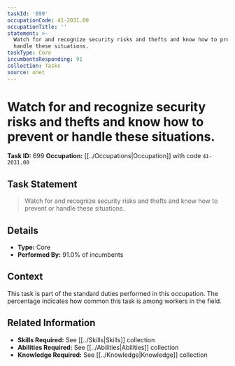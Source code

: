 ```yaml
---
taskId: '699'
occupationCode: 41-2031.00
occupationTitle: ''
statement: >-
  Watch for and recognize security risks and thefts and know how to prevent or
  handle these situations.
taskType: Core
incumbentsResponding: 91
collection: Tasks
source: onet
---
```

# Watch for and recognize security risks and thefts and know how to prevent or handle these situations.

**Task ID:** 699
**Occupation:** [[../Occupations|Occupation]] with code `41-2031.00`

## Task Statement

> Watch for and recognize security risks and thefts and know how to prevent or handle these situations.

## Details

- **Type:** Core
- **Performed By:** 91.0% of incumbents

## Context

This task is part of the standard duties performed in this occupation. The percentage indicates how common this task is among workers in the field.

## Related Information

- **Skills Required:** See [[../Skills|Skills]] collection
- **Abilities Required:** See [[../Abilities|Abilities]] collection
- **Knowledge Required:** See [[../Knowledge|Knowledge]] collection
